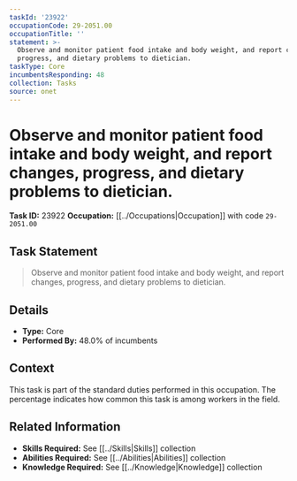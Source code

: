 ```yaml
---
taskId: '23922'
occupationCode: 29-2051.00
occupationTitle: ''
statement: >-
  Observe and monitor patient food intake and body weight, and report changes,
  progress, and dietary problems to dietician.
taskType: Core
incumbentsResponding: 48
collection: Tasks
source: onet
---
```

# Observe and monitor patient food intake and body weight, and report changes, progress, and dietary problems to dietician.

**Task ID:** 23922
**Occupation:** [[../Occupations|Occupation]] with code `29-2051.00`

## Task Statement

> Observe and monitor patient food intake and body weight, and report changes, progress, and dietary problems to dietician.

## Details

- **Type:** Core
- **Performed By:** 48.0% of incumbents

## Context

This task is part of the standard duties performed in this occupation. The percentage indicates how common this task is among workers in the field.

## Related Information

- **Skills Required:** See [[../Skills|Skills]] collection
- **Abilities Required:** See [[../Abilities|Abilities]] collection
- **Knowledge Required:** See [[../Knowledge|Knowledge]] collection
